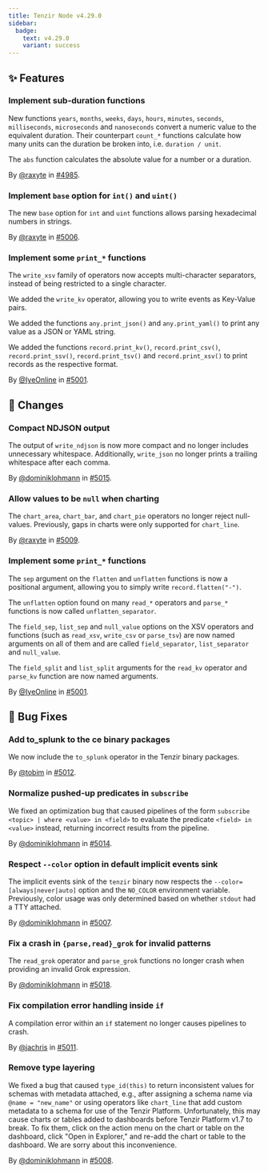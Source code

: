 ```yaml
---
title: Tenzir Node v4.29.0
sidebar:
  badge:
    text: v4.29.0
    variant: success
---
```


## ✨ Features

### Implement sub-duration functions

New functions `years`, `months`, `weeks`, `days`, `hours`, `minutes`, `seconds`,
`milliseconds`, `microseconds` and `nanoseconds` convert a numeric value to the
equivalent duration. Their counterpart `count_*` functions calculate how many
units can the duration be broken into, i.e. `duration / unit`.

The `abs` function calculates the absolute value for a number or a duration.

By [@raxyte](https://github.com/raxyte) in [#4985](https://github.com/tenzir/tenzir/pull/4985).

### Implement `base` option for `int()` and `uint()`

The new `base` option for `int` and `uint` functions allows parsing hexadecimal
numbers in strings.

By [@raxyte](https://github.com/raxyte) in [#5006](https://github.com/tenzir/tenzir/pull/5006).

### Implement some `print_*` functions

The `write_xsv` family of operators now accepts multi-character separators,
instead of being restricted to a single character.

We added the `write_kv` operator, allowing you to write events as Key-Value
pairs.

We added the functions `any.print_json()` and `any.print_yaml()` to print any
value as a JSON or YAML string.

We added the functions `record.print_kv()`, `record.print_csv()`,
`record.print_ssv()`, `record.print_tsv()` and `record.print_xsv()` to print
records as the respective format.

By [@IyeOnline](https://github.com/IyeOnline) in [#5001](https://github.com/tenzir/tenzir/pull/5001).

## 🔄 Changes

### Compact NDJSON output

The output of `write_ndjson` is now more compact and no longer includes
unnecessary whitespace. Additionally, `write_json` no longer prints a trailing
whitespace after each comma.

By [@dominiklohmann](https://github.com/dominiklohmann) in [#5015](https://github.com/tenzir/tenzir/pull/5015).

### Allow values to be `null` when charting

The `chart_area`, `chart_bar`, and `chart_pie` operators no longer reject
null-values. Previously, gaps in charts were only supported for `chart_line`.

By [@raxyte](https://github.com/raxyte) in [#5009](https://github.com/tenzir/tenzir/pull/5009).

### Implement some `print_*` functions

The `sep` argument on the `flatten` and `unflatten` functions is now a
positional argument, allowing you to simply write `record.flatten("-")`.

The `unflatten` option found on many `read_*` operators and `parse_*` functions
is now called `unflatten_separator`.

The `field_sep`, `list_sep` and `null_value` options on the XSV operators and
functions (such as `read_xsv`, `write_csv` or `parse_tsv`) are now named
arguments on all of them and are called `field_separator`, `list_separator`
and `null_value`.

The `field_split` and `list_split` arguments for the `read_kv` operator and
`parse_kv` function are now named arguments.

By [@IyeOnline](https://github.com/IyeOnline) in [#5001](https://github.com/tenzir/tenzir/pull/5001).

## 🐛 Bug Fixes

### Add to_splunk to the ce binary packages

We now include the `to_splunk` operator in the Tenzir binary packages.

By [@tobim](https://github.com/tobim) in [#5012](https://github.com/tenzir/tenzir/pull/5012).

### Normalize pushed-up predicates in `subscribe`

We fixed an optimization bug that caused pipelines of the form `subscribe
<topic> | where <value> in <field>` to evaluate the predicate `<field> in
<value>` instead, returning incorrect results from the pipeline.

By [@dominiklohmann](https://github.com/dominiklohmann) in [#5014](https://github.com/tenzir/tenzir/pull/5014).

### Respect `--color` option in default implicit events sink

The implicit events sink of the `tenzir` binary now respects the
`--color=[always|never|auto]` option and the `NO_COLOR` environment variable.
Previously, color usage was only determined based on whether `stdout` had a TTY
attached.

By [@dominiklohmann](https://github.com/dominiklohmann) in [#5007](https://github.com/tenzir/tenzir/pull/5007).

### Fix a crash in `{parse,read}_grok` for invalid patterns

The `read_grok` operator and `parse_grok` functions no longer crash when
providing an invalid Grok expression.

By [@dominiklohmann](https://github.com/dominiklohmann) in [#5018](https://github.com/tenzir/tenzir/pull/5018).

### Fix compilation error handling inside `if`

A compilation error within an `if` statement no longer causes pipelines to
crash.

By [@jachris](https://github.com/jachris) in [#5011](https://github.com/tenzir/tenzir/pull/5011).

### Remove type layering

We fixed a bug that caused `type_id(this)` to return inconsistent values for
schemas with metadata attached, e.g., after assigning a schema name via `@name =
"new_name"` or using operators like `chart_line` that add custom metadata to a
schema for use of the Tenzir Platform. Unfortunately, this may cause charts or
tables added to dashboards before Tenzir Platform v1.7 to break. To fix them,
click on the action menu on the chart or table on the dashboard, click "Open in
Explorer," and re-add the chart or table to the dashboard. We are sorry about
this inconvenience.

By [@dominiklohmann](https://github.com/dominiklohmann) in [#5008](https://github.com/tenzir/tenzir/pull/5008).
